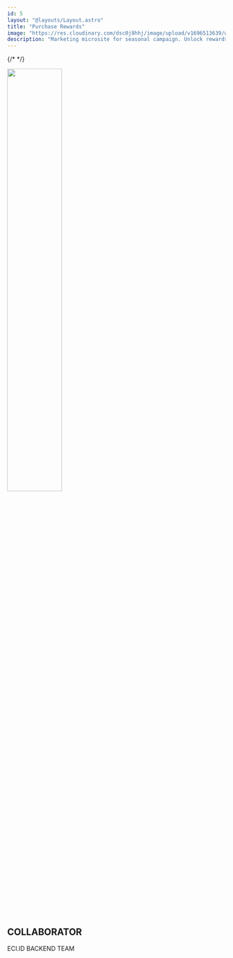 ```yaml
---
id: 5
layout: "@layouts/Layout.astro"
title: "Purchase Rewards"
image: "https://res.cloudinary.com/dsc0j8hhj/image/upload/v1696513639/work-sample/klaim-voucher.png"
description: "Marketing microsite for seasonal campaign. Unlock rewards on reaching specific transaction thresholds."
---
```



<div class="not-prose mt-5 flex justify-end gap-2 border-b-2 border-black pb-8">
  {/*  */}
</div>

<img
  class=" mx-auto border-2 border-black"
  src="/purchase-rewards.gif"
  width="50%"
/>

<Stack techs={stacks} />

<h2 class="not-prose mt-10 border-t-2 border-black pt-5 text-center font-ar-one text-2xl font-semibold">
  COLLABORATOR
</h2>
<div class="text mx-auto flex w-3/4 flex-wrap justify-center gap-2 pt-5 font-roboto-mono text-sm">

<span>ECI.ID BACKEND TEAM</span>
</div>
